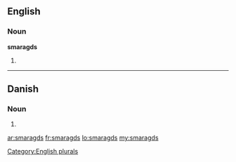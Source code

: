 ==English==

===Noun===
'''smaragds'''

# {{plural of|[[smaragd]]}}

[[Category:English plurals]]

----

==Danish==

===Noun===
{{infl|da|noun form|g=c}}

# {{form of|genitive singular indefinite|smaragd|lang=Danish}}

[[ar:smaragds]]
[[fr:smaragds]]
[[lo:smaragds]]
[[my:smaragds]]
